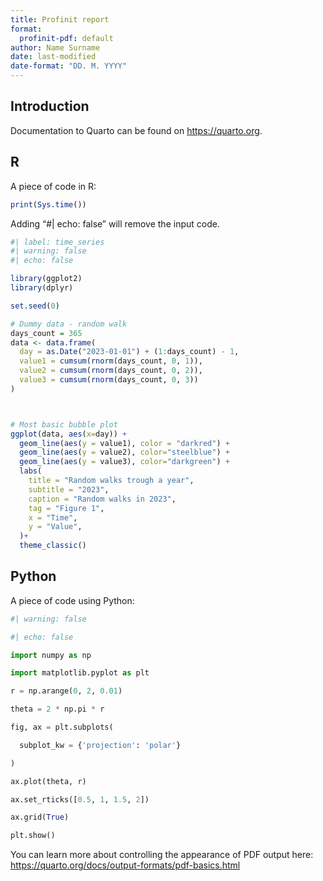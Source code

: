 ```yaml
---
title: Profinit report
format:
  profinit-pdf: default
author: Name Surname
date: last-modified
date-format: "DD. M. YYYY"
---
```





## Introduction

Documentation to Quarto can be found on <https://quarto.org>.

## R

A piece of code in R:

```r

print(Sys.time())

```

Adding "#| echo: false" will remove the input code.

```r
#| label: time_series
#| warning: false
#| echo: false

library(ggplot2)
library(dplyr)

set.seed(0)

# Dummy data - random walk
days_count = 365
data <- data.frame(
  day = as.Date("2023-01-01") + (1:days_count) - 1,
  value1 = cumsum(rnorm(days_count, 0, 1)),
  value2 = cumsum(rnorm(days_count, 0, 2)),
  value3 = cumsum(rnorm(days_count, 0, 3))
)



# Most basic bubble plot
ggplot(data, aes(x=day)) +
  geom_line(aes(y = value1), color = "darkred") + 
  geom_line(aes(y = value2), color="steelblue") + 
  geom_line(aes(y = value3), color="darkgreen") +
  labs(
    title = "Random walks trough a year",
    subtitle = "2023",
    caption = "Random walks in 2023",
    tag = "Figure 1",
    x = "Time",
    y = "Value",
  )+
  theme_classic()

```

## Python

A piece of code using Python:

```python

#| warning: false

#| echo: false

import numpy as np

import matplotlib.pyplot as plt

r = np.arange(0, 2, 0.01)

theta = 2 * np.pi * r

fig, ax = plt.subplots(

  subplot_kw = {'projection': 'polar'}

)

ax.plot(theta, r)

ax.set_rticks([0.5, 1, 1.5, 2])

ax.grid(True)

plt.show()

```

\begin{center}
\begin{tabular}{|l|l|}\hline
Age & Frequency \\ \hline
18--25  & 15 \\
26--35  & 33 \\
36--45  & 22 \\ \hline
\end{tabular}
\end{center}


You can learn more about controlling the appearance of PDF output here: <https://quarto.org/docs/output-formats/pdf-basics.html>

